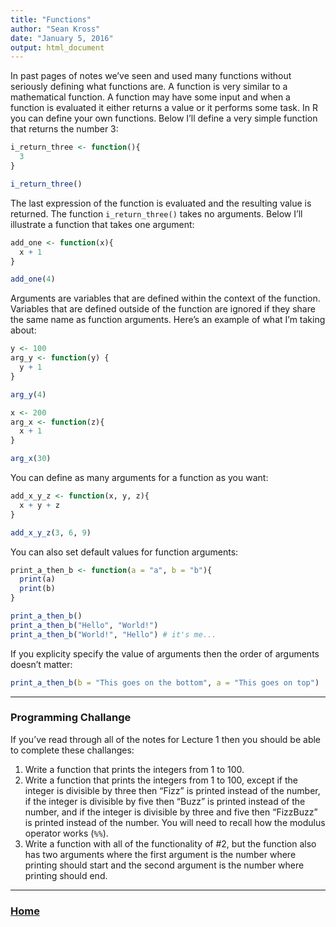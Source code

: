 ```yaml
---
title: "Functions"
author: "Sean Kross"
date: "January 5, 2016"
output: html_document
---
```


In past pages of notes we've seen and used many functions without seriously
defining what functions are. A function is very similar to a mathematical
function. A function may have some input and when a function is
evaluated it either returns a value or it performs some task. In R you can
define your own functions. Below I'll define a very simple function that
returns the number 3:

```r
i_return_three <- function(){
  3
}

i_return_three()
```

The last expression of the function is evaluated and the resulting value is
returned. The function `i_return_three()` takes no arguments. Below I'll
illustrate a function that takes one argument:

```r
add_one <- function(x){
  x + 1
}

add_one(4)
```

Arguments are variables that are defined within the context of the function.
Variables that are defined outside of the function are ignored if they share the
same name as function arguments. Here's an example of what I'm taking about:

```r
y <- 100
arg_y <- function(y) {
  y + 1
}

arg_y(4)

x <- 200
arg_x <- function(z){
  x + 1
}

arg_x(30)
```

You can define as many arguments for a function as you want:

```r
add_x_y_z <- function(x, y, z){
  x + y + z
}

add_x_y_z(3, 6, 9)
```

You can also set default values for function arguments:

```r
print_a_then_b <- function(a = "a", b = "b"){
  print(a)
  print(b)
}

print_a_then_b()
print_a_then_b("Hello", "World!")
print_a_then_b("World!", "Hello") # it's me...
```

If you explicity specify the value of arguments then the order of arguments
doesn't matter:

```r
print_a_then_b(b = "This goes on the bottom", a = "This goes on top")
```

---

### Programming Challange

If you've read through all of the notes for Lecture 1 then you should be able to
complete these challanges:

1. Write a function that prints the integers from 1 to 100.
2. Write a function that prints the integers from 1 to 100, except if the
integer is divisible by three then "Fizz" is printed instead of the number, if
the integer is divisible by five then "Buzz" is printed instead of the number,
and if the integer is divisible by three and five then "FizzBuzz" is printed
instead of the number. You will need to recall how the modulus operator works
(`%%`).
3. Write a function with all of the functionality of #2, but the function also
has two arguments where the first argument is the number where printing should
start and the second argument is the number where printing should end.

---

### [Home](index.html)
